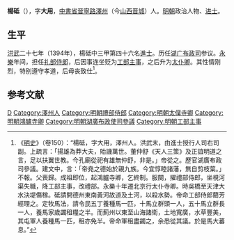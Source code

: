 '''楊砥'''（{{bd|1365年||1418年|catIdx=}}），字'''大用'''，[[中書省|中書省]][[晉寧路|晉寧路]][[澤州|澤州]]（今[[山西|山西]][[晋城|晋城]]）人。[[明朝|明朝]]政治人物、[[进士|进士]]。

== 生平 ==
[[洪武|洪武]]二十七年（1394年），楊砥中三甲第四十六名[[進士|進士]]。历任[[湖广布政司|湖广布政司]]参议。[[永乐_(明朝)|永樂]]年间，担任[[礼部|礼部]][[侍郎|侍郎]]，后因事连坐贬为[[工部_(官署)|工部]][[主事|主事]]，之后升为[[太仆卿|太仆卿]]。其性情刚烈，特别遵守孝道，后母丧致仕<ref>《[[明史|明史]]》（卷150）：“楊砥，字大用，澤州人。洪武末，由進士授行人司右司副。上疏言：「揚雄為莽大夫，貽譏萬世。董仲舒《天人三策》及正誼明道之言，足以扶翼世教。今孔廟從祀有雄無仲舒，非是。」帝從之。歷官湖廣布政司參議。建文中，言：「帝堯之德始於親九族。今宜惇睦諸藩，無自剪枝葉。」不報。父喪歸。成祖即位，起鴻臚寺卿，乞終制。服闋，擢禮部侍郎，坐視河渠失職，降工部主事，改禮部。永樂十年遷北京行太仆寺卿。時吳橋至天津大水決堤傷稼。砥請開德州東南黃河故道及土河，以殺水勢。帝命工部侍郎藺芳經理之。定牧馬法，請令民五丁養種馬一匹，十馬立群頭一人，五十馬立群長一人，養馬家歲蠲租糧之半。而薊州以東至山海諸衛，土地寬廣，水草豐美，其屯軍人養種馬一匹，租亦免半。帝命軍租盡蠲之，余悉從其議。於是馬大蕃息。”</ref>。

== 参考文献 ==
{{wikisource|明史/卷150}}
{{Reflist}}

{{洪武二十七年甲戌科殿試金榜}}

{{Authority control}}
{{DEFAULTSORT:Yang楊}}
[[Category:杨姓|D]]
[[Category:澤州人|Category:澤州人]]
[[Category:明朝禮部侍郎|Category:明朝禮部侍郎]]
[[Category:明朝太僕寺卿|Category:明朝太僕寺卿]]
[[Category:明朝鴻臚寺卿|Category:明朝鴻臚寺卿]]
[[Category:明朝湖廣布政使司參議|Category:明朝湖廣布政使司參議]]
[[Category:明朝工部主事|Category:明朝工部主事]]

{{明朝人物小作品}}